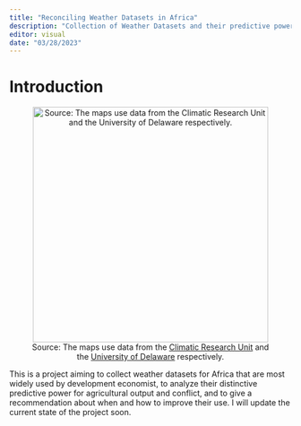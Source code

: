 ```yaml
---
title: "Reconciling Weather Datasets in Africa"
description: "Collection of Weather Datasets and their predictive power for agricultural output and conflict"
editor: visual
date: "03/28/2023"
---
```


# Introduction

<center>![Source: The maps use data from the [Climatic Research Unit](https://crudata.uea.ac.uk/cru/data/hrg/?_ga=2.155919481.358173271.1680901909-295362121.1680450841) and the [University of Delaware](http://climate.geog.udel.edu/~climate/html_pages/download.html) respectively.](img/africa_comparison.gif){fig-align="center" width="420"}</center>

This is a project aiming to collect weather datasets for Africa that are most widely used by development economist, to analyze their distinctive predictive power for agricultural output and conflict, and to give a recommendation about when and how to improve their use. I will update the current state of the project soon.
